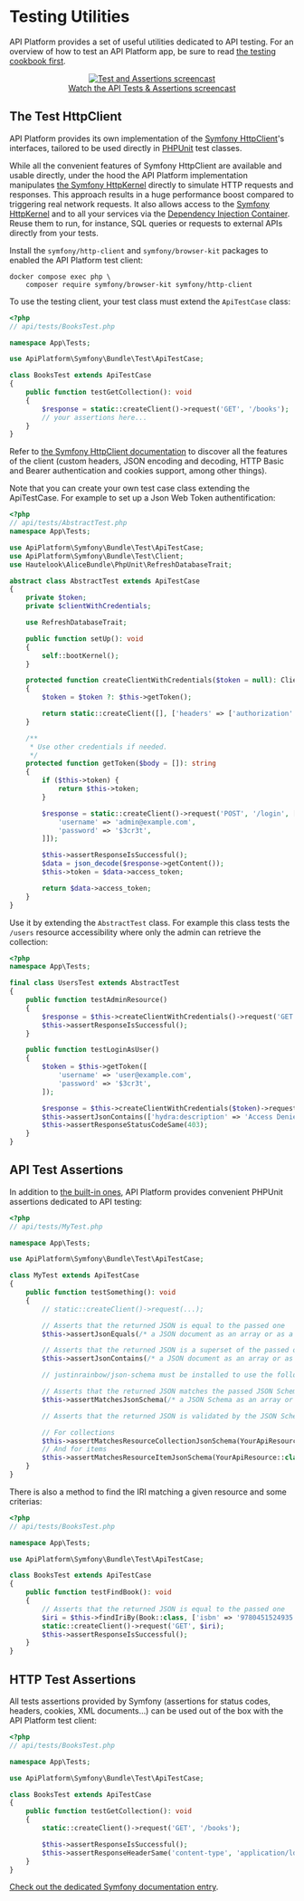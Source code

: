 # Testing Utilities

API Platform provides a set of useful utilities dedicated to API testing.
For an overview of how to test an API Platform app, be sure to read [the testing cookbook first](../distribution/testing.md).

<p align="center" class="symfonycasts"><a href="https://symfonycasts.com/screencast/api-platform-security/api-tests?cid=apip"><img src="../distribution/images/symfonycasts-player.png" alt="Test and Assertions screencast"/><br />Watch the API Tests & Assertions screencast</a></p>

## The Test HttpClient

API Platform provides its own implementation of the [Symfony HttpClient](https://symfony.com/doc/current/components/http_client.html)'s interfaces, tailored to be used directly in [PHPUnit](https://phpunit.de/) test classes.

While all the convenient features of Symfony HttpClient are available and usable directly, under the hood the API Platform implementation manipulates [the Symfony HttpKernel](https://symfony.com/doc/current/components/http_kernel.html) directly to simulate HTTP requests and responses.
This approach results in a huge performance boost compared to triggering real network requests.
It also allows access to the [Symfony HttpKernel](https://symfony.com/doc/current/components/http_kernel.html) and to all your services via the [Dependency Injection Container](https://symfony.com/doc/current/testing.html#accessing-the-container).
Reuse them to run, for instance, SQL queries or requests to external APIs directly from your tests.

Install the `symfony/http-client` and `symfony/browser-kit` packages to enabled the API Platform test client:

```console
docker compose exec php \
    composer require symfony/browser-kit symfony/http-client
```

To use the testing client, your test class must extend the `ApiTestCase` class:

```php
<?php
// api/tests/BooksTest.php

namespace App\Tests;

use ApiPlatform\Symfony\Bundle\Test\ApiTestCase;

class BooksTest extends ApiTestCase
{
    public function testGetCollection(): void
    {
        $response = static::createClient()->request('GET', '/books');
        // your assertions here...
    }
}
```

Refer to [the Symfony HttpClient documentation](https://symfony.com/doc/current/components/http_client.html) to discover all the features of the client (custom headers, JSON encoding and decoding, HTTP Basic and Bearer authentication and cookies support, among other things).

Note that you can create your own test case class extending the ApiTestCase. For example to set up a Json Web Token authentification:

```php
<?php
// api/tests/AbstractTest.php
namespace App\Tests;

use ApiPlatform\Symfony\Bundle\Test\ApiTestCase;
use ApiPlatform\Symfony\Bundle\Test\Client;
use Hautelook\AliceBundle\PhpUnit\RefreshDatabaseTrait;

abstract class AbstractTest extends ApiTestCase
{
    private $token;
    private $clientWithCredentials;

    use RefreshDatabaseTrait;

    public function setUp(): void
    {
        self::bootKernel();
    }

    protected function createClientWithCredentials($token = null): Client
    {
        $token = $token ?: $this->getToken();

        return static::createClient([], ['headers' => ['authorization' => 'Bearer '.$token]]);
    }

    /**
     * Use other credentials if needed.
     */
    protected function getToken($body = []): string
    {
        if ($this->token) {
            return $this->token;
        }

        $response = static::createClient()->request('POST', '/login', ['body' => $body ?: [
            'username' => 'admin@example.com',
            'password' => '$3cr3t',
        ]]);

        $this->assertResponseIsSuccessful();
        $data = json_decode($response->getContent());
        $this->token = $data->access_token;

        return $data->access_token;
    }
}
```

Use it by extending the `AbstractTest` class. For example this class tests the `/users` resource accessibility where only the admin can retrieve the collection:

```php
<?php
namespace App\Tests;

final class UsersTest extends AbstractTest
{
    public function testAdminResource()
    {
        $response = $this->createClientWithCredentials()->request('GET', '/users');
        $this->assertResponseIsSuccessful();
    }

    public function testLoginAsUser()
    {
        $token = $this->getToken([
            'username' => 'user@example.com',
            'password' => '$3cr3t',
        ]);

        $response = $this->createClientWithCredentials($token)->request('GET', '/users');
        $this->assertJsonContains(['hydra:description' => 'Access Denied.']);
        $this->assertResponseStatusCodeSame(403);
    }
}
```

## API Test Assertions

In addition to [the built-in ones](https://phpunit.readthedocs.io/en/latest/assertions.html), API Platform provides convenient PHPUnit assertions dedicated to API testing:

```php
<?php
// api/tests/MyTest.php

namespace App\Tests;

use ApiPlatform\Symfony\Bundle\Test\ApiTestCase;

class MyTest extends ApiTestCase
{
    public function testSomething(): void
    {
        // static::createClient()->request(...);

        // Asserts that the returned JSON is equal to the passed one
        $this->assertJsonEquals(/* a JSON document as an array or as a string */);

        // Asserts that the returned JSON is a superset of the passed one
        $this->assertJsonContains(/* a JSON document as an array or as a string */);

        // justinrainbow/json-schema must be installed to use the following assertions

        // Asserts that the returned JSON matches the passed JSON Schema
        $this->assertMatchesJsonSchema(/* a JSON Schema as an array or as a string */);

        // Asserts that the returned JSON is validated by the JSON Schema generated for this resource by API Platform

        // For collections
        $this->assertMatchesResourceCollectionJsonSchema(YourApiResource::class);
        // And for items
        $this->assertMatchesResourceItemJsonSchema(YourApiResource::class);
    }
}
```

There is also a method to find the IRI matching a given resource and some criterias:

```php
<?php
// api/tests/BooksTest.php

namespace App\Tests;

use ApiPlatform\Symfony\Bundle\Test\ApiTestCase;

class BooksTest extends ApiTestCase
{
    public function testFindBook(): void
    {
        // Asserts that the returned JSON is equal to the passed one
        $iri = $this->findIriBy(Book::class, ['isbn' => '9780451524935']);
        static::createClient()->request('GET', $iri);
        $this->assertResponseIsSuccessful();
    }
}
```

## HTTP Test Assertions

All tests assertions provided by Symfony (assertions for status codes, headers, cookies, XML documents...) can be used out of the box with the API Platform test client:

```php
<?php
// api/tests/BooksTest.php

namespace App\Tests;

use ApiPlatform\Symfony\Bundle\Test\ApiTestCase;

class BooksTest extends ApiTestCase
{
    public function testGetCollection(): void
    {
        static::createClient()->request('GET', '/books');

        $this->assertResponseIsSuccessful();
        $this->assertResponseHeaderSame('content-type', 'application/ld+json; charset=utf-8');
    }
}
```

[Check out the dedicated Symfony documentation entry](https://symfony.com/doc/current/testing/functional_tests_assertions.html).
